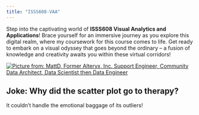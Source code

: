 ```yaml
---
title: "ISSS608-VAA"
---
```


Step into the captivating world of **ISSS608 Visual Analytics and Applications**! Brace yourself for an immersive journey as you explore this digital realm, where my coursework for this course comes to life. Get ready to embark on a visual odyssey that goes beyond the ordinary -- a fusion of knowledge and creativity awaits you within these virtual corridors!

[![Picture from: MattD, Former Alteryx, Inc. Support Engineer, Community Data Architect, Data Scientist then Data Engineer](paranormal%20distribution.png)](https://community.alteryx.com/t5/General-Discussions/We-want-to-know-What-s-your-favorite-data-joke/td-p/51357)

::: {.callout-tip collapse="true"}
## Joke: Why did the scatter plot go to therapy? 
It couldn't handle the emotional baggage of its outliers!
:::
